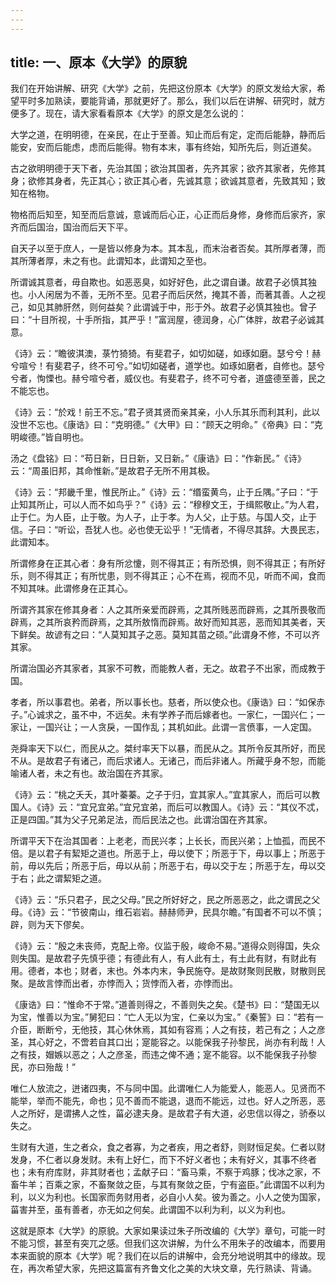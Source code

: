 ```yaml
---
---
---
```

title: 一、原本《大学》的原貌
---




我们在开始讲解、研究《大学》之前，先把这份原本《大学》的原文发给大家，希望平时多加熟读，要能背诵，那就更好了。那么，我们以后在讲解、研究时，就方便多了。现在，请大家看看原本《大学》的原文是怎么说的：

大学之道，在明明德，在亲民，在止于至善。知止而后有定，定而后能静，静而后能安，安而后能虑，虑而后能得。物有本末，事有终始，知所先后，则近道矣。

古之欲明明德于天下者，先治其国；欲治其国者，先齐其家；欲齐其家者，先修其身；欲修其身者，先正其心；欲正其心者，先诚其意；欲诚其意者，先致其知；致知在格物。

物格而后知至，知至而后意诚，意诚而后心正，心正而后身修，身修而后家齐，家齐而后国治，国治而后天下平。

自天子以至于庶人，一是皆以修身为本。其本乱，而末治者否矣。其所厚者薄，而其所薄者厚，未之有也。此谓知本，此谓知之至也。

所谓诚其意者，毋自欺也。如恶恶臭，如好好色，此之谓自谦。故君子必慎其独也。小人闲居为不善，无所不至。见君子而后厌然，掩其不善，而著其善。人之视己，如见其肺肝然，则何益矣？此谓诚于中，形于外。故君子必慎其独也。曾子曰：“十目所视，十手所指，其严乎！”富润屋，德润身，心广体胖，故君子必诚其意。

《诗》云：“瞻彼淇澳，菉竹猗猗。有斐君子，如切如磋，如琢如磨。瑟兮兮！赫兮喧兮！有斐君子，终不可兮。”如切如磋者，道学也。如琢如磨者，自修也。瑟兮兮者，恂慄也。赫兮喧兮者，威仪也。有斐君子，终不可兮者，道盛德至善，民之不能忘也。

《诗》云：“於戏！前王不忘。”君子贤其贤而亲其亲，小人乐其乐而利其利，此以没世不忘也。《康诰》曰：“克明德。”《大甲》曰：“顾天之明命。”《帝典》曰：“克明峻德。”皆自明也。

汤之《盘铭》曰：“苟日新，日日新，又日新。”《康诰》曰：“作新民。”《诗》云：“周虽旧邦，其命惟新。”是故君子无所不用其极。

《诗》云：“邦畿千里，惟民所止。”《诗》云：“缗蛮黄鸟，止于丘隅。”子曰：“于止知其所止，可以人而不如鸟乎？”《诗》云：“穆穆文王，于缉熙敬止。”为人君，止于仁。为人臣，止于敬。为人子，止于孝。为人父，止于慈。与国人交，止于信。子曰：“听讼，吾犹人也。必也使无讼乎！”无情者，不得尽其辞。大畏民志，此谓知本。

所谓修身在正其心者：身有所忿懥，则不得其正；有所恐惧，则不得其正；有所好乐，则不得其正；有所忧患，则不得其正；心不在焉，视而不见，听而不闻，食而不知其味。此谓修身在正其心。

所谓齐其家在修其身者：人之其所亲爱而辟焉，之其所贱恶而辟焉，之其所畏敬而辟焉，之其所哀矜而辟焉，之其所敖惰而辟焉。故好而知其恶，恶而知其美者，天下鲜矣。故谚有之曰：“人莫知其子之恶。莫知其苗之硕。”此谓身不修，不可以齐其家。

所谓治国必齐其家者，其家不可教，而能教人者，无之。故君子不出家，而成教于国。

孝者，所以事君也。弟者，所以事长也。慈者，所以使众也。《康诰》曰：“如保赤子。”心诚求之，虽不中，不远矣。未有学养子而后嫁者也。一家仁，一国兴仁；一家让，一国兴让；一人贪戾，一国作乱；其机如此。此谓一言偾事，一人定国。

尧舜率天下以仁，而民从之。桀纣率天下以暴，而民从之。其所令反其所好，而民不从。是故君子有诸己，而后求诸人。无诸己，而后非诸人。所藏乎身不恕，而能喻诸人者，未之有也。故治国在齐其家。

《诗》云：“桃之夭夭，其叶蓁蓁。之子于归，宜其家人。”宜其家人，而后可以教国人。《诗》云：“宜兄宜弟。”宜兄宜弟，而后可以教国人。《诗》云：“其仪不忒，正是四国。”其为父子兄弟足法，而后民法之也。此谓治国在齐其家。

所谓平天下在治其国者：上老老，而民兴孝；上长长，而民兴弟；上恤孤，而民不倍。是以君子有絜矩之道也。所恶于上，毋以使下；所恶于下，毋以事上；所恶于前，毋以先后；所恶于后，毋以从前；所恶于右，毋以交于左；所恶于左，毋以交于右；此之谓絜矩之道。

《诗》云：“乐只君子，民之父母。”民之所好好之，民之所恶恶之，此之谓民之父母。《诗》云：“节彼南山，维石岩岩。赫赫师尹，民具尔瞻。”有国者不可以不慎；辟，则为天下僇矣。

《诗》云：“殷之未丧师，克配上帝。仪监于殷，峻命不易。”道得众则得国，失众则失国。是故君子先慎乎德；有德此有人，有人此有土，有土此有财，有财此有用。德者，本也；财者，末也。外本内末，争民施夺。是故财聚则民散，财散则民聚。是故言悖而出者，亦悖而入；货悖而入者，亦悖而出。

《康诰》曰：“惟命不于常。”道善则得之，不善则失之矣。《楚书》曰：“楚国无以为宝，惟善以为宝。”舅犯曰：“亡人无以为宝，仁亲以为宝。”《秦誓》曰：“若有一介臣，断断兮，无他技，其心休休焉，其如有容焉；人之有技，若己有之；人之彦圣，其心好之，不啻若自其口出；寔能容之。以能保我子孙黎民，尚亦有利哉！人之有技，媢嫉以恶之；人之彦圣，而违之俾不通；寔不能容。以不能保我子孙黎民，亦曰殆哉！”

唯仁人放流之，迸诸四夷，不与同中国。此谓唯仁人为能爱人，能恶人。见贤而不能举，举而不能先，命也；见不善而不能退，退而不能远，过也。好人之所恶，恶人之所好，是谓拂人之性，菑必逮夫身。是故君子有大道，必忠信以得之，骄泰以失之。

生财有大道，生之者众，食之者寡，为之者疾，用之者舒，则财恒足矣。仁者以财发身，不仁者以身发财。未有上好仁，而下不好义者也；未有好义，其事不终者也；未有府库财，非其财者也；孟献子曰：“畜马乘，不察于鸡豚；伐冰之家，不畜牛羊；百乘之家，不畜聚敛之臣，与其有聚敛之臣，宁有盗臣。”此谓国不以利为利，以义为利也。长国家而务财用者，必自小人矣。彼为善之。小人之使为国家，菑害并至，虽有善者，亦无如之何矣。此谓国不以利为利，以义为利也。

这就是原本《大学》的原貌。大家如果读过朱子所改编的《大学》章句，可能一时不能习惯，甚至有突兀之感。但我们这次讲解，为什么不用朱子的改编本，而要用本来面貌的原本《大学》呢？我们在以后的讲解中，会充分地说明其中的缘故。现在，再次希望大家，先把这篇富有齐鲁文化之美的大块文章，先行熟读、背诵。